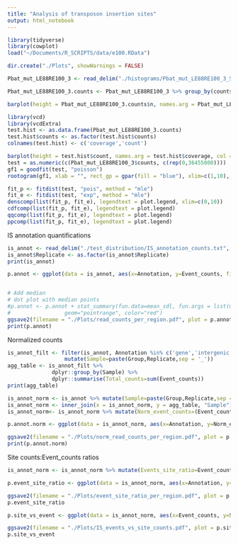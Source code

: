 ```yaml
---
title: "Analysis of transposon insertion sites"
output: html_notebook
---
```


```r
library(tidyverse)
library(cowplot)
load("~/Documents/R_SCRIPTS/data/e100.RData")
```

```r
dir.create("./Plots", showWarnings = FALSE)

Pbat_mut_LE88RE100_3 <- read_delim("./histograms/Pbat_mut_LE88RE100_3_S6.step3.R1.hist", delim = "\t", col_names = TRUE)
```
```r
Pbat_mut_LE88RE100_3.counts <- Pbat_mut_LE88RE100_3 %>% group_by(counts) %>% count()

barplot(height = Pbat_mut_LE88RE100_3.counts$n, names.arg = Pbat_mut_LE88RE100_3.counts$counts, col = "red", log = "y")
```
```r
library(vcd)
library(vcdExtra)
test.hist <- as.data.frame(Pbat_mut_LE88RE100_3.counts)
test.hist$counts <- as.factor(test.hist$counts)
colnames(test.hist) <- c('coverage','count')

barplot(height = test.hist$count, names.arg = test.hist$coverage, col = "red", log = "y")
test = as.numeric(c(Pbat_mut_LE88RE100_3$counts, c(rep(0,36455000))))
gf1 = goodfit(test, "poisson")
rootogram(gf1, xlab = "", rect_gp = gpar(fill = "blue"), xlim=c(1,10), ylim=c(0,500))
```
```r
fit_p <- fitdist(test, "pois", method = "mle")
fit_e <- fitdist(test, "exp", method = "mle")
denscomp(list(fit_p, fit_e), legendtext = plot.legend, xlim=c(0,10))
cdfcomp(list(fit_p, fit_e), legendtext = plot.legend)
qqcomp(list(fit_p, fit_e), legendtext = plot.legend)
ppcomp(list(fit_p, fit_e), legendtext = plot.legend)
```

IS annotation quantifications

```r

is_annot <- read_delim("./test_distribution/IS_annotation_counts.txt", delim = "\t")
is_annot$Replicate <- as.factor(is_annot$Replicate)
print(is_annot)

p.annot <- ggplot(data = is_annot, aes(x=Annotation, y=Event_counts, fill=Group)) + geom_dotplot(binaxis='y', stackdir='center', position=position_dodge(1)) + labs(title="Total number of reads per genomic region", x="Genomic region", y="Event counts") + theme_classic()


# Add median
# dot plot with median points
#p.annot <- p.annot + stat_summary(fun.data=mean_sdl, fun.args = list(mult=1), 
#                 geom="pointrange", color="red")
ggsave2(filename = "./Plots/read_counts_per_region.pdf", plot = p.annot)
print(p.annot)
```

Normalized counts
```r
is_annot_filt <- filter(is_annot, Annotation %in% c('gene','intergenic')) %>%
                  mutate(Sample=paste(Group,Replicate,sep = '_'))
agg_table <- is_annot_filt %>% 
              dplyr::group_by(Sample) %>% 
              dplyr::summarise(Total_counts=sum(Event_counts))
print(agg_table)

is_annot_norm <- is_annot %>% mutate(Sample=paste(Group,Replicate,sep = '_'))
is_annot_norm <- inner_join(x = is_annot_norm, y = agg_table, "Sample")
is_annot_norm<- is_annot_norm %>% mutate(Norm_event_counts=(Event_counts/Total_counts)*100000)

p.annot.norm <- ggplot(data = is_annot_norm, aes(x=Annotation, y=Norm_event_counts, fill=Group)) + geom_dotplot(binaxis='y', stackdir='center', position=position_dodge(1)) + labs(title="Total number of normalized event counts per genomic region", x="Genomic region", y="Normalized event counts") + theme_classic()

ggsave2(filename = "./Plots/norm_read_counts_per_region.pdf", plot = p.annot.norm)
print(p.annot.norm) 

```

Site counts:Event_counts ratios
```r
is_annot_norm <- is_annot_norm %>% mutate(Events_site_ratio=Event_counts / Site_counts)

p.event_site_ratio <- ggplot(data = is_annot_norm, aes(x=Annotation, y=Events_site_ratio, fill=Group)) + geom_dotplot(binaxis='y', stackdir='center', position=position_dodge(0.8), dotsize = 0.5) + labs(title="IS event:site ratio per genomic region", x="Genomic region", y="IS event:site ratio") + theme_classic()

ggsave2(filename = "./Plots/event_site_ratio_per_region.pdf", plot = p.event_site_ratio)
p.event_site_ratio 

p.site_vs_event <- ggplot(data = is_annot_norm, aes(x=Event_counts, y=Site_counts, col=Group, shape=Annotation)) + geom_point() + labs(title="Total IS events per site per genomic region", x="IS event counts", y="IS site counts") + theme_classic()

ggsave2(filename = "./Plots/IS_events_vs_site_counts.pdf", plot = p.site_vs_event)
p.site_vs_event
```



